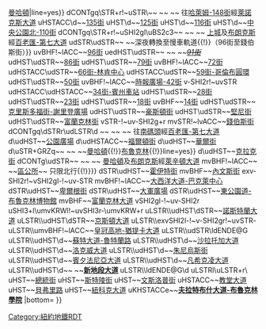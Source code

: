 {{Routemap|collapse=yes|title=紐約地鐵2號線|title-bg=#ee352e|title-color=white|map=
uvKBHFa-\\~~'''[[威克菲爾德-241街車站 (IRT白原路線)|威克菲爾德-241街]]'''
uevSHI2gl-\\
udHST\uexdSTR\\~~[[涅雷大道車站 (IRT白原路線)|涅雷大道]]
udHSTACC\uexdSTR\\~~[[233街車站 (IRT白原路線)|233街]]
udHST\uexdSTR\\~~[[225街車站 (IRT白原路線)|225街]]
udHST\uexdSTR\\~~[[219街車站 (IRT白原路線)|219街]]
udBHF-L!~lACC\uexdBHF-R\\~~[[干丘路車站 (IRT白原路線)|干丘路]]
udHST\uexdSTR\\~~[[柏克大道車站 (IRT白原路線)|柏克大道]]
udHST\uexdSTR\\~~[[阿勒頓大道車站 (IRT白原路線)|阿勒頓大道]]
udHSTACC\uexdSTR\\~~[[佩勒姆公園道車站 (IRT白原路線)|佩勒姆公園道]]
udHST\uexdSTR\\~~[[布朗克斯公園東車站 (IRT白原路線)|布朗克斯公園東]]
udSTR\uexdSTR\\CONTg~~ ~~ ~~{{NYCS Dyre|time=bullets}} 往[[伊斯徹斯特-代里大道車站 (IRT代里大道線)|伊斯徹斯特]]經[[IRT代里大道線|代里大道]]
uxvKRWl\uxvKRW+r!~v-SHI3+l\SHI3r
umvSTR!~lvACC~~[[東180街車站 (IRT白原路線)|東180街]]
vÜST!~uvSTR-
udHST\dSTR~~[[西農莊廣場-東特雷蒙特大道車站 (IRT白原路線)|西農莊廣場-東特雷蒙特大道]]
udHST\dSTR~~[[174街車站 (IRT白原路線)|174街]]
udHST\dSTR~~[[自由人街車站 (IRT白原路線)|自由人街]]
udHSTACC\dSTR~~[[辛普森街車站 (IRT白原路線)|辛普森街]]
udHST\dSTR~~[[因特韋勒大道車站 (IRT白原路線)|因特韋勒大道]]
udHST\dSTR~~[[展望大道車站 (IRT白原路線)|展望大道]]
udHST\dSTR~~[[傑克遜大道車站 (IRT白原路線)|傑克遜大道]]
v-SHI2r!~uvSTR-
udHSTACC\d~~[[第三大道-149街車站 (IRT白原路線)|第三大道-149街]]
d\udHST\~~[[149街-大廣場車站|149街-大廣場]]
vSHI2l-!~uvSTR-~~ ~~ ~~{{NYCS 149 link|time=bullets}} [[曼哈頓]]及[[布魯克林]]經[[IRT萊辛頓大道線|萊辛頓大道]]
cd!~uSTR+GRZq\ldCONTf@G\c~~ ~~{{BSsplit{{!}}[[布朗克斯]]{{!}}[[曼哈頓]]|line=yes}}
dCONTgq\STR+r!~uSTR\~~ ~~ ~~{{NYCS Lenox north|time=bullets}} 往[[哈萊姆-148街車站 (IRT萊諾克斯大道線)|哈萊姆-148街]]經[[IRT萊諾克斯大道線|萊諾克斯大道]]
uHSTACC\d~~[[135街車站 (IRT萊諾克斯大道線)|135街]]
uHST\d~~[[125街車站 (IRT萊諾克斯大道線)|125街]]
uHST\d~~[[116街車站 (IRT萊諾克斯大道線)|116街]]
uHST\d~~[[中央公園北-110街車站 (IRT萊諾克斯大道線)|中央公園北-110街]]
dCONTgq\STR+r!~uSHI2gl\uBS2c3~~ ~~ ~~{{NYCS Broadway-Seventh north|time=bullets}} [[曼哈頓上城|上城]]及[[布朗克斯]]經[[IRT百老匯-第七大道線|百老匯-第七大道]]
udSTR\udSTR~~ ~~{{BSsplit{{!}}深夜轉換至慢車軌道{{!}}（96街至錢伯斯街）}}
uvBHF!~lACC~~[[96街車站 (IRT百老匯-第七大道線)|96街]]
uedHST\udSTR~~ ~~ ~~<del>''[[91街車站 (IRT百老匯-第七大道線)|91街]]''</del>
udHST\udSTR~~[[86街車站 (IRT百老匯-第七大道線)|86街]]
udHST\udSTR~~[[79街車站 (IRT百老匯-第七大道線)|79街]]
uvBHF!~lACC~~[[72街車站 (IRT百老匯-第七大道線)|72街]]
udHSTACC\udSTR~~[[66街-林肯中心車站 (IRT百老匯-第七大道線)|66街-林肯中心]]
udHSTACC\udSTR~~[[59街-哥倫布圓環車站|59街-哥倫布圓環]]
udHST\udSTR~~[[50街車站 (IRT百老匯-第七大道線)|50街]]
uvBHF!~lACC~~[[時報廣場-42街／港務局客運總站車站|時報廣場-42街]]
v-SHI2r!~uvSTR
udHSTACC\udHSTACC~~[[34街-賓州車站 (IRT百老匯-第七大道線)|34街-賓州車站]]
udHST\udSTR~~[[28街車站 (IRT百老匯-第七大道線)|28街]]
udHST\udSTR~~[[23街車站 (IRT百老匯-第七大道線)|23街]]
udHST\udSTR~~[[18街車站 (IRT百老匯-第七大道線)|18街]]
uvBHF~~[[14街／第六大道車站|14街]]
udHST\udSTR~~[[克里斯多福街-謝里登廣場車站 (IRT百老匯-第七大道線)|克里斯多福街-謝里登廣場]]
udHST\udSTR~~[[豪斯頓街車站 (IRT百老匯-第七大道線)|豪斯頓街]]
udHST\udSTR~~[[堅尼街車站 (IRT百老匯-第七大道線)|堅尼街]]
udHST\udSTR~~[[富蘭克林街車站 (IRT百老匯-第七大道線)|富蘭克林街]]
vSTR-!~uv-SHI2g+r
mvSTR!~lvACC~~[[錢伯斯街車站 (IRT百老匯-第七大道線)|錢伯斯街]]
dCONTgq\dSTRr\udLSTR\d ~~ ~~ ~~ {{NYCS Broadway-Seventh South Ferry|time=bullets}} 往[[南碼頭／白廳街車站|南碼頭]]經[[IRT百老匯-第七大道線|百老匯-第七大道]]
d\udHST~~[[錢伯斯街-世界貿易中心／公園廣場／科特蘭街車站|公園廣場]]
d\udHSTACC~~[[福爾頓街車站|福爾頓街]]
d\udHST~~[[華爾街車站 (IRT百老匯-第七大道線)|華爾街]]
d\uSTR+GRZq~~ ~~ ~~{{BSsplit{{!}}[[曼哈頓]]{{!}}[[布魯克林]]{{!}}line=yes}}
d\udHST~~[[克拉克街車站 (IRT百老匯-第七大道線)|克拉克街]]
dCONTg\udSTR~~ ~~ ~~{{NYCS Joralemon|time=bullets}} [[曼哈頓]]及[[布朗克斯]]經[[IRT萊辛頓大道線|萊辛頓大道]]
mvBHF!~lACC~~ ~~[[區公所／法庭街車站|區公所]]~~{{access icon}} {{BSsplit{{!}}只限北行{{!}}<small>{{NYCS trains|Joralemon|time=|type=service}}</small>}}
dSTR\udHST~~[[霍伊特街車站 (IRT東公園道線)|霍伊特街]]
mvBHF~~[[內文斯街車站 (IRT東公園道線)|內文斯街]]
exv-SHI2r!~vSHI2gl-!~uv-STR
mvBHF!~lACC~~[[大西洋大道-巴克萊中心車站|大西洋大道-巴克萊中心]]
dSTR\udHST~~[[卑爾根街車站 (IRT東公園道線)|卑爾根街]]
dSTR\udHST~~[[大軍廣場車站 (IRT東公園道線)|大軍廣場]]
dSTR\udHST~~[[東公園道-布魯克林博物館車站 (IRT東公園道線)|東公園道-布魯克林博物館]]
mvBHF~~[[富蘭克林大道／植物園車站|富蘭克林大道]]
vSHI2gl-!~uv-SHI2r
uSHI3+l\umvKRWl!~uvSHI3r-\umvKRW+r
uLSTR\\udHST\dSTR~~[[諾斯特蘭大道車站 (IRT東公園道線)|諾斯特蘭大道]]
uLSTR\\udHST\dSTR~~[[京斯頓大道車站 (IRT東公園道線)|京斯頓大道]]
uLSTR\\exvSHI2l-!~v-SHI2gr!~uvSTR-
uLSTR\\umvBHF!~lACC~~[[皇冠高地-猶提卡大道車站 (IRT東公園道線)|皇冠高地-猶提卡大道]]
uLSTR\\udSTR\ldENDE@G
uLSTR\\udHST\d~~[[蘇特大道-魯特蘭路車站 (IRT新地段線)|蘇特大道-魯特蘭路]]
uLSTR\\udHST\d~~[[沙拉托加大道車站 (IRT新地段線)|沙拉托加大道]]
uLSTR\\udHST\d~~[[洛克威大道車站 (IRT新地段線)|洛克威大道]]
uLSTR\\udHST\d~~[[朱尼烏斯街車站 (IRT新地段線)|朱尼烏斯街]]
uLSTR\\udHST\d~~[[賓夕法尼亞大道車站 (IRT新地段線)|賓夕法尼亞大道]]
uLSTR\\udHST\d~~[[凡希克凌大道車站 (IRT新地段線)|凡希克凌大道]]
uLSTR\\udHST\d~~ ~~'''[[新地段大道車站 (IRT新地段線)|新地段大道]]'''
uLSTR\\ldENDE@G\d
uLSTRl\uLSTR+r\
uHST~~[[總統街車站 (IRT諾斯特蘭大道線)|總統街]]
uHST~~[[斯特陵街車站 (IRT諾斯特蘭大道線)|斯特陵街]]
uHST~~[[文斯洛普街車站 (IRT諾斯特蘭大道線)|文斯洛普街]]
uHSTACC~~[[教堂大道車站 (IRT諾斯特蘭大道線)|教堂大道]]
uHST~~[[貝弗里路車站 (IRT諾斯特蘭大道線)|貝弗里路]]
uHST~~[[紐科克大道車站 (IRT諾斯特蘭大道線)|紐科克大道]]
uKHSTACCe~~'''[[夫拉特布什大道-布魯克林學院車站 (IRT諾斯特蘭大道線)|夫拉特布什大道-布魯克林學院]]'''
|bottom={{navbar|紐約地鐵RDT/2}}
}}<noinclude>{{rdt intro|[[紐約地鐵2號線]]}}

[[Category:紐約地鐵RDT]]
[[Category:紐約地鐵2號線| ]]

</noinclude>